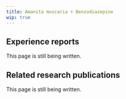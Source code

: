 ---
title: Amanita muscaria + Benzodiazepine
wip: true
---

## Experience reports

This page is still being written.

## Related research publications

This page is still being written.

